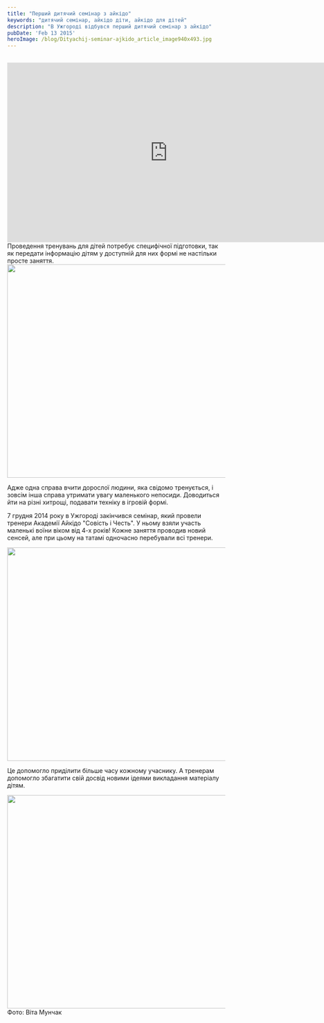 ```yaml
---
title: "Перший дитячий семінар з айкідо"
keywords: "дитячий семінар, айкідо діти, айкідо для дітей"
description: "В Ужгороді відбувся перший дитячий семінар з айкідо"
pubDate: 'Feb 13 2015'
heroImage: /blog/Dityachij-seminar-ajkido_article_image940x493.jpg
---
```

<br/>

<iframe class="centered" width="740" height="415" src="https://www.youtube.com/embed/W0sskB6xaYc" frameborder="0" allowfullscreen></iframe>
<br/>
Проведення тренувань для дітей потребує специфічної підготовки, так як передати інформацію дітям у доступній для них формі не настільки просте заняття.

<img class="centered" src="/blog/10658556_788261927878269_5128835273817956163_o_article_image940x493.jpg" width="741" height="493" alt="" title=""/>

Адже одна справа вчити дорослої людини, яка свідомо тренується, і зовсім інша справа утримати увагу маленького непосиди. Доводиться йти на різні хитрощі, подавати техніку в ігровій формі. 

7 грудня 2014 року в Ужгороді закінчився семінар, який провели тренери Академії Айкідо "Совість і Честь". У ньому взяли участь маленькі воїни віком від 4-х років! Кожне заняття проводив новий сенсей, але при цьому на татамі одночасно перебували всі тренери.


<img class="centered" src="/blog/1606504_788246174546511_4082212545891763153_o_article_image940x493.jpg" width="741" height="493" alt="" title=""/>

Це допомогло приділити більше часу кожному учаснику. А тренерам допомогло збагатити свій досвід новими ідеями викладання матеріалу дітям.

<img class="centered" src="/blog/10830963_788248581212937_6050665937077867154_o_article_image940x493.jpg" width="741" height="493" alt="" title=""/>
<br/>
Фото: Віта Мунчак